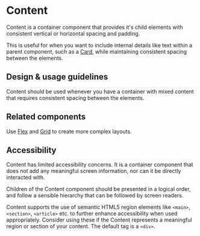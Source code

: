 
<Meta title="Components/Layouts and Structure/Content" component={Content} />

# Content

Content is a container component that provides it's child elements with
consistent vertical or horizontal spacing and padding.

This is useful for when you want to include internal details like text within a
parent component, such as a
[Card,](../?path=/docs/components-layouts-and-structure-card--docs) while
maintaining consistent spacing between the elements.

## Design & usage guidelines

Content should be used whenever you have a container with mixed content that
requires consistent spacing between the elements.

## Related components

Use [Flex](../?path=/docs/components-layouts-and-structure-flex--docs) and
[Grid](../?path=/docs/components-layouts-and-structure-grid--docs) to create
more complex layouts.

## Accessibility

Content has limited accessibility concerns. It is a container component that
does not add any meaningful screen information, nor can it be directly
interacted with.

Children of the Content component should be presented in a logical order, and
follow a sensible hierarchy that can be followed by screen readers.

Content supports the use of semantic HTML5 region elements like `<main>`,
`<section>`, `<article>` etc. to further enhance accessibility when used
appropriately. Consider using these if the Content represents a meaningful
region or section of your content. The default tag is a `<div>`.
